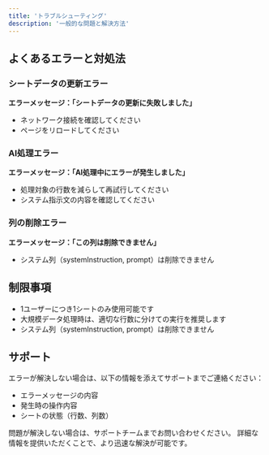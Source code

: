 ```yaml
---
title: 'トラブルシューティング'
description: '一般的な問題と解決方法'
---
```


## よくあるエラーと対処法

### シートデータの更新エラー
**エラーメッセージ：「シートデータの更新に失敗しました」**
- ネットワーク接続を確認してください
- ページをリロードしてください

### AI処理エラー
**エラーメッセージ：「AI処理中にエラーが発生しました」**
- 処理対象の行数を減らして再試行してください
- システム指示文の内容を確認してください

### 列の削除エラー
**エラーメッセージ：「この列は削除できません」**
- システム列（systemInstruction, prompt）は削除できません

## 制限事項
- 1ユーザーにつき1シートのみ使用可能です
- 大規模データ処理時は、適切な行数に分けての実行を推奨します
- システム列（systemInstruction, prompt）は削除できません

## サポート
エラーが解決しない場合は、以下の情報を添えてサポートまでご連絡ください：
- エラーメッセージの内容
- 発生時の操作内容
- シートの状態（行数、列数）

<Note>
問題が解決しない場合は、サポートチームまでお問い合わせください。
詳細な情報を提供いただくことで、より迅速な解決が可能です。
</Note> 